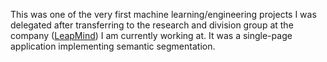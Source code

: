 This was one of the very first machine learning/engineering projects I was delegated after transferring to the research and division group at the company ([LeapMind](https://leapmind.io/)) I am currently working at. It was a single-page application implementing semantic segmentation.

